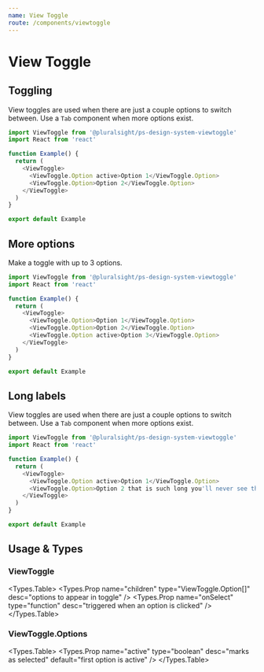 ```yaml
---
name: View Toggle
route: /components/viewtoggle
---
```




# View Toggle

## Toggling

View toggles are used when there are just a couple options to switch between. Use a `Tab` component when more options exist.

```typescript
import ViewToggle from '@pluralsight/ps-design-system-viewtoggle'
import React from 'react'

function Example() {
  return (
    <ViewToggle>
      <ViewToggle.Option active>Option 1</ViewToggle.Option>
      <ViewToggle.Option>Option 2</ViewToggle.Option>
    </ViewToggle>
  )
}

export default Example
```

## More options

Make a toggle with up to 3 options.

```typescript
import ViewToggle from '@pluralsight/ps-design-system-viewtoggle'
import React from 'react'

function Example() {
  return (
    <ViewToggle>
      <ViewToggle.Option>Option 1</ViewToggle.Option>
      <ViewToggle.Option>Option 2</ViewToggle.Option>
      <ViewToggle.Option active>Option 3</ViewToggle.Option>
    </ViewToggle>
  )
}

export default Example
```

## Long labels

View toggles are used when there are just a couple options to switch between. Use a `Tab` component when more options exist.

```typescript
import ViewToggle from '@pluralsight/ps-design-system-viewtoggle'
import React from 'react'

function Example() {
  return (
    <ViewToggle>
      <ViewToggle.Option active>Option 1</ViewToggle.Option>
      <ViewToggle.Option>Option 2 that is such long you'll never see the end of it</ViewToggle.Option>
    </ViewToggle>
  )
}

export default Example
```

## Usage & Types

<Usage
  install="npm install @pluralsight/ps-design-system-viewtoggle"
  import="import ViewToggle from '@pluralsight/ps-design-system-viewtoggle'"
  packageName="viewtoggle"
/>

### ViewToggle

<Types.Table>
  <Types.Prop
    name="children"
    type="ViewToggle.Option[]"
    desc="options to appear in toggle"
  />
  <Types.Prop
    name="onSelect"
    type="function"
    desc="triggered when an option is clicked"
  />
</Types.Table>

### ViewToggle.Options

<Types.Table>
  <Types.Prop
    name="active"
    type="boolean"
    desc="marks as selected"
    default="first option is active"
  />
</Types.Table>

